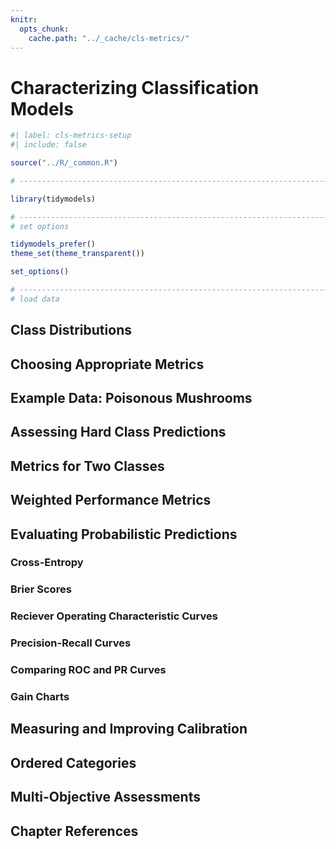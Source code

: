 ```yaml
---
knitr:
  opts_chunk:
    cache.path: "../_cache/cls-metrics/"
---
```


# Characterizing Classification Models {#sec-cls-metrics}

```r
#| label: cls-metrics-setup
#| include: false

source("../R/_common.R")

# ------------------------------------------------------------------------------

library(tidymodels)

# ------------------------------------------------------------------------------
# set options

tidymodels_prefer()
theme_set(theme_transparent())

set_options()

# ------------------------------------------------------------------------------
# load data 

```

## Class Distributions  {#sec-cls-distributions}

## Choosing Appropriate Metrics {#sec-metric-information}

## Example Data: Poisonous Mushrooms {#sec-mushrooms}

## Assessing Hard Class Predictions {#sec-cls-hard-metrics}

## Metrics for Two Classes {#sec-cls-two-classes}

## Weighted Performance Metrics {#sec-cls-metrics-wts}

## Evaluating Probabilistic Predictions {#sec-cls-metrics-soft}

### Cross-Entropy {#sec-cross-entropy}

### Brier Scores {#sec-brier}

### Reciever Operating Characteristic Curves {#sec-roc}

### Precision-Recall Curves {#sec-pr}

### Comparing ROC and PR Curves {#sec-compare-roc-pr}

### Gain Charts {#sec-gain}

## Measuring and Improving Calibration {#sec-calibration}

## Ordered Categories {#sec-ordered-categories}

## Multi-Objective Assessments {#sec-multi-objectives}

## Chapter References {.unnumbered}

